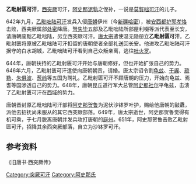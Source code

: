 '''乙毗射匮可汗'''，[[西突厥|西突厥]]可汗，[[阿史那泥孰|阿史那泥孰]]之侄孙，一说是[[莫賀咄可汗|莫賀咄可汗]]的儿子。

642年九月，[[乙毗咄陆可汗|乙毗咄陆可汗]]发兵入侵[[唐朝|唐朝]]伊州（今[[新疆|新疆]][[哈密|哈密]]），被[[安西大都护府|安西都护]][[郭孝恪|郭孝恪]]击败，西突厥属部[[处密|处密]]降唐。[[弩失毕|弩失毕]]五部及乙毗咄陆所部屋利啜等派代表至长安，请唐朝废黜乙毗咄陆，另立西突厥可汗。[[唐太宗|唐太宗]]遣使温无隐册立'''乙毗射匮可汗'''。乙毗射匮将原被乙毗咄陆可汗扣留的唐朝使者全部礼送回长安。他进攻乙毗咄陆可汗据守的白水胡城，乙毗咄陆可汗看到自己众叛亲离，逃往[[吐火罗|吐火罗]]。

644年，唐朝扶持的乙毗射匮可汗开始与唐朝修好，但也开始扩张自己的势力。646年六月，乙毗射匮可汗遣使向唐朝朝贡，请婚。唐太宗诏令割[[龟兹|龟兹]]、[[于阗|于阗]]、[[疏勒|疏勒]]、[[朱俱波|朱俱波]]、[[葱岭|葱岭]]等五国为聘礼。乙毗射匮可汗不顾唐朝的压力，开始向龟兹、焉耆等国渗透自己的势力。648年，唐朝昆丘道行军大总管[[阿史那社尔|阿史那社尔]]平龟兹，击溃了乙毗射匮可汗在[[西域|西域]]的势力。

唐朝晋封原乙毗咄陆可汗部将[[阿史那贺鲁|阿史那贺鲁]]为泥伏沙钵罗叶护，赐给他唐朝的鼓纛，派他去招抚尚未服从的其它西突厥部落。649年，唐太宗逝世，阿史那贺鲁觉得有机可乘，于七月脱离唐朝并发兵攻打唐朝的[[庭州|庭州]]。651年，阿史那贺鲁击败乙毗射匮可汗，招降其余西突厥部落，自立为沙钵罗可汗。

== 参考资料 ==
《旧唐书·西突厥传》

{{start box}}
{{s-before|[[乙毗咄陆可汗|乙毗咄陆可汗]]}}
{{s-title|[[西突厥|西突厥]][[可汗|可汗]]|642年－651年}}
{{s-after|[[阿史那贺鲁|阿史那贺鲁]]}}
{{end box}}

{{西突厥可汗}}

[[Category:突厥可汗|Category:突厥可汗]]
[[Category:阿史那氏|Category:阿史那氏]]